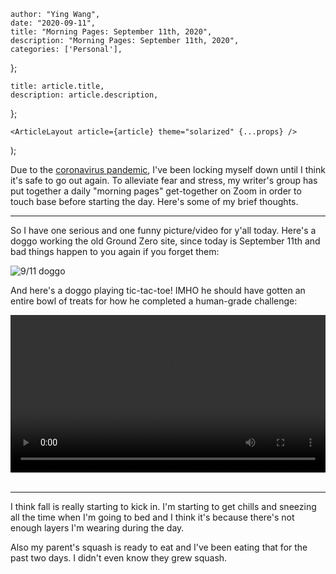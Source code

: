 

    author: "Ying Wang",
    date: "2020-09-11",
    title: "Morning Pages: September 11th, 2020",
    description: "Morning Pages: September 11th, 2020",
    categories: ['Personal'],
};

    title: article.title,
    description: article.description,
};

    <ArticleLayout article={article} theme="solarized" {...props} />
);


Due to the [coronavirus
pandemic](https://en.wikipedia.org/wiki/2019-20_coronavirus_pandemic), I've been
locking myself down until I think it's safe to go out again. To alleviate fear
and stress, my writer's group has put together a daily "morning pages"
get-together on Zoom in order to touch base before starting the day. Here's some
of my brief thoughts.

---

So I have one serious and one funny picture/video for y'all today. Here's a
doggo working the old Ground Zero site, since today is September 11th and bad
things happen to you again if you forget them:

![9/11 doggo](/img/posts/2020/09/11/morning_pages.jpg)

And here's a doggo playing tic-tac-toe! IMHO he should have gotten an entire
bowl of treats for how he completed a human-grade challenge:

<!-- https://stackoverflow.com/a/26276254 -->
<video style="width: 100%; width: -moz-available; width: -webkit-fill-available; width: fill-available; max-width: 100%;" controls>
    <source src="/video/posts/2020/09/11/morning_pages.mp4" type="video/mp4">
    Your browser does not support HTML5 video.
</video>
<br/>
<br/>

---

I think fall is really starting to kick in. I'm starting to get chills and
sneezing all the time when I'm going to bed and I think it's because there's not
enough layers I'm wearing during the day.

Also my parent's squash is ready to eat and I've been eating that for the past
two days. I didn't even know they grew squash.
